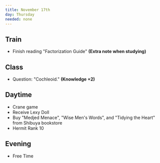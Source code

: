 ```yaml
---
title: November 17th
day: Thursday
needed: none
---
```


## Train
- Finish reading "Factorization Guide" **(Extra note when studying)**

## Class
- Question: "Cochleoid." **(Knowledge +2)**

## Daytime
- Crane game
- Receive Lexy Doll
- Buy "Medjed Menace", "Wise Men's Words", and "Tidying the Heart" from Shibuya bookstore
- Hermit Rank 10

## Evening
- Free Time